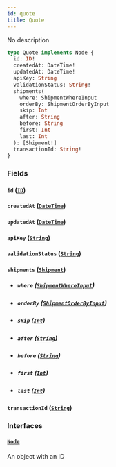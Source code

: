 ```yaml
---
id: quote
title: Quote
---
```


No description

```graphql
type Quote implements Node {
  id: ID!
  createdAt: DateTime!
  updatedAt: DateTime!
  apiKey: String
  validationStatus: String!
  shipments(
    where: ShipmentWhereInput
    orderBy: ShipmentOrderByInput
    skip: Int
    after: String
    before: String
    first: Int
    last: Int
  ): [Shipment!]
  transactionId: String!
}
```

### Fields

#### `id` ([`ID`](../rate-manager-service/scalars/id))

#### `createdAt` ([`DateTime`](../rate-manager-service/scalars/date-time))

#### `updatedAt` ([`DateTime`](../rate-manager-service/scalars/date-time))

#### `apiKey` ([`String`](../rate-manager-service/scalars/string))

#### `validationStatus` ([`String`](../rate-manager-service/scalars/string))

#### `shipments` ([`Shipment`](../rate-manager-service/objects/shipment))

- ##### `where` ([`ShipmentWhereInput`](../rate-manager-service/inputs/shipment-where-input))

- ##### `orderBy` ([`ShipmentOrderByInput`](../rate-manager-service/enums/shipment-order-by-input))

- ##### `skip` ([`Int`](../rate-manager-service/scalars/int))

- ##### `after` ([`String`](../rate-manager-service/scalars/string))

- ##### `before` ([`String`](../rate-manager-service/scalars/string))

- ##### `first` ([`Int`](../rate-manager-service/scalars/int))

- ##### `last` ([`Int`](../rate-manager-service/scalars/int))

#### `transactionId` ([`String`](../rate-manager-service/scalars/string))

### Interfaces

#### [`Node`](../rate-manager-service/interfaces/node)

An object with an ID
